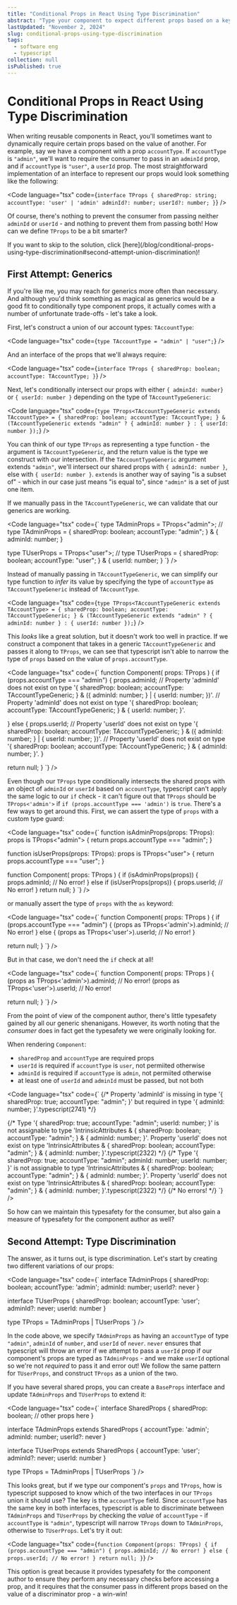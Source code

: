 ```yaml
---
title: "Conditional Props in React Using Type Discrimination"
abstract: "Type your component to expect different props based on a key discriminator"
lastUpdated: "November 2, 2024"
slug: conditional-props-using-type-discrimination
tags:
  - software eng
  - typescript
collection: null
isPublished: true
---
```


# Conditional Props in React Using Type Discrimination

When writing reusable components in React, you'll sometimes want to dynamically require certain props based on the value
of another. For example, say we have a component with a prop `accountType`. If `accountType` is `"admin"`, we'll want to
require the consumer to pass in an `adminId` prop, and if `accountType` is `"user"`, a `userId` prop. The most 
straightforward implementation of an interface to represent our props would look something like the following:

<Code
  language="tsx"
  code={`
interface TProps {
    sharedProp: string;
    accountType: 'user' | 'admin'
    adminId?: number;
    userId?: number;
}
`}
/>

Of course, there's nothing to prevent the consumer from passing neither `adminId` or `userId` - and nothing to prevent
them from passing both! How can we define `TProps` to be a bit smarter?

<Info>
If you want to skip to the solution, click [here](/blog/conditional-props-using-type-discrimination#second-attempt-union-discrimination)!
</Info>


## First Attempt: Generics

If you're like me, you may reach for generics more often than necessary. And although you'd think something 
as magical as generics would be a good fit to conditionally type component props, it actually comes with a number of 
unfortunate trade-offs - let's take a look.

First, let's construct a union of our account types: `TAccountType`:

<Code
  language="tsx"
  code={`
type TAccountType = "admin" | "user";
`}
/>

And an interface of the props that we'll always require:

<Code
  language="tsx"
  code={`
interface TProps {
  sharedProp: boolean;
  accountType: TAccountType;
}
`}
/>

Next, let's conditionally intersect our props with either `{ adminId: number}` or `{ userId: number }` depending on the
type of `TAccountTypeGeneric`:

<Code
  language="tsx"
  code={`
type TProps<TAccountTypeGeneric extends TAccountType> = {
  sharedProp: boolean;
  accountType: TAccountType;
} & (TAccountTypeGeneric extends "admin"
  ? { adminId: number }
  : { userId: number });
`}
/>

You can think of our type `TProps` as representing a type function - the argument is `TAccountTypeGeneric`, and the return
value is the type we construct with our intersection. If the `TAccountTypeGeneric` argument extends `"admin"`, we'll
intersect our shared props with `{ adminId: number }`, else with `{ userId: number }`. `extends` is another way of
saying "is a subset of" - which in our case just means "is equal to", since `"admin"` is a set of just one item.

If we manually pass in the `TAccountTypeGeneric`, we can validate that our generics are working.

<Code
  language="tsx"
  code={`
type TAdminProps = TProps<"admin">;
// type TAdminProps = { sharedProp: boolean; accountType: "admin"; } & { adminId: number; }

type TUserProps = TProps<"user">;
// type TUserProps = { sharedProp: boolean; accountType: "user"; } & { userId: number; }
`} />

Instead of manually passing in `TAccountTypeGeneric`, we can simplify our type function to _infer_ its value by specifying
the type of `accountType` as `TAccountTypeGeneric` instead of `TAccountType`.

<Code
  language="tsx"
  code={`
type TProps<TAccountTypeGeneric extends TAccountType> = {
  sharedProp: boolean;
  accountType: TAccountTypeGeneric;
} & (TAccountTypeGeneric extends "admin"
  ? { adminId: number }
  : { userId: number });
`}
/>

This _looks_ like a great solution, but it doesn't work too well in practice. If we construct a component that takes in a 
generic `TAccountTypeGeneric` and passes it along to `TProps`, we can see that typescript isn't able to narrow the type 
of `props` based on the value of `props.accountType`.

<Code
  language="tsx"
  code={`
function Component<TAccountTypeGeneric extends TAccountType>(
  props: TProps<TAccountTypeGeneric>
) {
  if (props.accountType === "admin") {
    props.adminId;
    // Property 'adminId' does not exist on type '{ sharedProp: boolean; accountType: TAccountTypeGeneric; } & ({ adminId: number; } | { userId: number; })'.
    //     Property 'adminId' does not exist on type '{ sharedProp: boolean; accountType: TAccountTypeGeneric; } & { userId: number; }'.

  } else {
    props.userId;
    // Property 'userId' does not exist on type '{ sharedProp: boolean; accountType: TAccountTypeGeneric; } & ({ adminId: number; } | { userId: number; })'.
    //     Property 'userId' does not exist on type '{ sharedProp: boolean; accountType: TAccountTypeGeneric; } & { adminId: number; }'.
  }

  return null;
}
`} />

Even though our `TProps` type conditionally intersects the shared props with an object of `adminId` or `userId` based 
on `accountType`, typescript can't apply the same logic to our `if` check - it can't figure out that `TProps` should be
`TProps<'admin'>` if `if (props.accountType === 'admin')` is `true`. There's a few ways to get around this. First, we can 
assert the type of `props` with a custom type guard:

<Code
  language="tsx"
  code={`
function isAdminProps(props: TProps<TAccountType>): props is TProps<"admin"> {
  return props.accountType === "admin";
}

function isUserProps(props: TProps<TAccountType>): props is TProps<"user"> {
  return props.accountType === "user";
}

function Component<TAccountTypeGeneric extends TAccountType>(
  props: TProps<TAccountTypeGeneric>
) {
  if (isAdminProps(props)) {
    props.adminId; // No error!
  } else if (isUserProps(props)) {
    props.userId;  // No error!
  }
  return null;
}
`} />

or manually assert the type of `props` with the `as` keyword:

<Code
  language="tsx"
  code={`
function Component<TAccountTypeGeneric extends TAccountType>(
  props: TProps<TAccountTypeGeneric>
) {
  if (props.accountType === "admin") {
    (props as TProps<'admin'>).adminId; // No error!
  } else {
    (props as TProps<'user'>).userId; // No error!
  }

  return null;
}
`} />

But in that case, we don't need the `if` check at all!

<Code
  language="tsx"
  code={`
function Component<TAccountTypeGeneric extends TAccountType>(
  props: TProps<TAccountTypeGeneric>
) {
  (props as TProps<'admin'>).adminId; // No error!
  (props as TProps<'user'>).userId; // No error!

  return null;
}
`} />

From the point of view of the component author, there's little typesafety gained by all our generic shenanigans. 
However, its worth noting that the _consumer_ does in fact get the typesafety we were originally looking for. 

When rendering `Component`:
- `sharedProp` and `accountType` are required props
- `userId` is required if `accountType` is `user`, not permiited otherwise
- `adminId` is required if `accountType` is `admin`, not permiited otherwise
- at least one of `userId` and `adminId` must be passed, but not both

<Code
  language="tsx"
  code={`
<Component sharedProp accountType="admin" />
{/* Property 'adminId' is missing in type '{ sharedProp: true; accountType: "admin"; }' but required in type '{ adminId: number; }'.typescript(2741) */}

<Component sharedProp accountType="admin" userId={456} />
{/* Type '{ sharedProp: true; accountType: "admin"; userId: number; }' is not assignable to type 'IntrinsicAttributes & { sharedProp: boolean; accountType: "admin"; } & { adminId: number; }'.
Property 'userId' does not exist on type 'IntrinsicAttributes & { sharedProp: boolean; accountType: "admin"; } & { adminId: number; }'.typescript(2322) */}

<Component sharedProp accountType="admin" adminId={123} userId={456} />
{/* Type '{ sharedProp: true; accountType: "admin"; adminId: number; userId: number; }' is not assignable to type 'IntrinsicAttributes & { sharedProp: boolean; accountType: "admin"; } & { adminId: number; }'.
Property 'userId' does not exist on type 'IntrinsicAttributes & { sharedProp: boolean; accountType: "admin"; } & { adminId: number; }'.typescript(2322) */}

<Component sharedProp accountType="admin" adminId={123} />
{/* No errors! */}
`} />

So how can we maintain this typesafety for the consumer, but also gain a measure of typesafety for the component author 
as well?

## Second Attempt: Type Discrimination

The answer, as it turns out, is type discrimination. Let's start by creating two different variations of our props:

<Code
  language="tsx"
  code={`
interface TAdminProps {
  sharedProp: boolean;
  accountType: 'admin';
  adminId: number;
  userId?: never
}

interface TUserProps {
  sharedProp: boolean;
  accountType: 'user';
  adminId?: never;
  userId: number
}

type TProps = TAdminProps | TUserProps
`} />

In the code above, we specify `TAdminProps` as having an `accountType` of type `"admin"`, `adminId` of `number`, and 
`userId` of `never`. `never` ensures that typescript will throw an error if we attempt to pass a `userId` prop if our
component's props are typed as `TAdminProps` - and we make `userId` optional so we're not _required_ to pass it and 
error out! We follow the same pattern for `TUserProps`, and construct `TProps` as a union of the two. 

If you have several shared props, you can create a `BaseProps` interface and update `TAdminProps` and `TUserProps` 
to extend it:

<Code
  language="tsx"
  code={`
interface SharedProps {
  sharedProp: boolean;
  // other props here
}

interface TAdminProps extends SharedProps {
  accountType: 'admin';
  adminId: number;
  userId?: never
}

interface TUserProps extends SharedProps {
  accountType: 'user';
  adminId?: never;
  userId: number
}

type TProps = TAdminProps | TUserProps
`} />

This looks great, but if we type our component's `props` and `TProps`, how is typescript supposed to know which of the 
two interfaces in our `TProps` union it should use? The key is the `accountType` field. Since `accountType` has the 
same key in both interfaces, typescript is able to discriminate between `TAdminProps` and `TUserProps` by checking the 
_value_ of `accountType` - if `accountType` is `"admin"`, typescript will narrow `TProps` down to `TAdminProps`, 
otherwise to `TUserProps`. Let's try it out:

<Code
  language="tsx"
  code={`
function Component(props: TProps) {
  if (props.accountType === "admin") {
    props.adminId;
    // No error!
  } else {
    props.userId;
    // No error!
  }
  return null;
}
`} />

This option is great because it provides typesafety for the component author to ensure they perform any necessary 
checks before accessing a prop, and it requires that the consumer pass in different props based on the value of a 
discriminator prop - a win-win!
